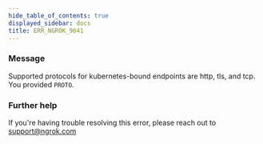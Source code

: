 ```yaml
---
hide_table_of_contents: true
displayed_sidebar: docs
title: ERR_NGROK_9041
---
```


### Message

Supported protocols for kubernetes-bound endpoints are http, tls, and tcp. You provided `PROTO`.

<ErrorDetails />

### Further help

If you're having trouble resolving this error, please reach out to [support@ngrok.com](mailto:support@ngrok.com?subject=Help%20with%20ERR_NGROK_9041)
